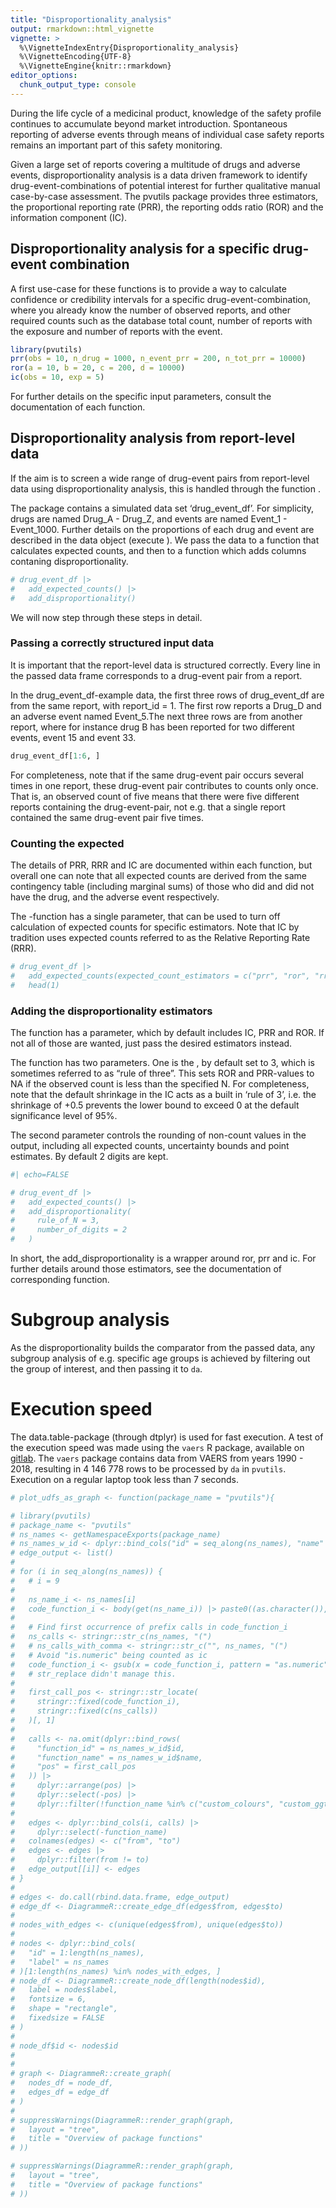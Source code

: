 ```yaml
---
title: "Disproportionality_analysis"
output: rmarkdown::html_vignette
vignette: >
  %\VignetteIndexEntry{Disproportionality_analysis}
  %\VignetteEncoding{UTF-8}
  %\VignetteEngine{knitr::rmarkdown}
editor_options: 
  chunk_output_type: console
---
```


During the life cycle of a medicinal product, knowledge of the safety profile 
continues to accumulate beyond market introduction. Spontaneous reporting of
adverse events through means of individual case safety reports remains an 
important part of this safety monitoring.

Given a large set of reports covering a multitude of drugs and adverse events, 
disproportionality analysis is a data driven framework to identify 
drug-event-combinations of potential interest for further qualitative 
manual case-by-case assessment. The pvutils package provides three estimators, 
the proportional reporting rate (PRR), the reporting odds ratio (ROR) and the 
information component (IC). 

## Disproportionality analysis for a specific drug-event combination
A first use-case for these functions is to provide a way to calculate 
confidence or credibility intervals for a specific drug-event-combination, where
you already know the number of observed reports, and other required counts such as
the database total count, number of reports with the exposure and number of
reports with the event.

```r
library(pvutils)
prr(obs = 10, n_drug = 1000, n_event_prr = 200, n_tot_prr = 10000)
ror(a = 10, b = 20, c = 200, d = 10000)
ic(obs = 10, exp = 5)
```

For further details on the specific input parameters, consult the documentation 
of each function. 

## Disproportionality analysis from report-level data
If the aim is to screen a wide range of drug-event pairs from report-level data 
using disproportionality analysis, this is handled through the function \code{da}.

The \code{pvutils} package contains a simulated data set 'drug_event_df'. For 
simplicity, drugs are named Drug_A - Drug_Z, and events are 
named Event_1 - Event_1000. Further details on the proportions of each drug and
event are described in the data object (execute \code{?df_drug_event}). We pass the 
data to a function that calculates expected counts, and then to a function which adds columns contaning 
disproportionality.

```r
# drug_event_df |>
#   add_expected_counts() |>
#   add_disproportionality()
```

We will now step through these steps in detail. 

### Passing a correctly structured input data
It is important that the report-level data is structured correctly. 
Every line in the passed data frame corresponds to a drug-event pair
from a report.

In the drug_event_df-example data, the first three rows of drug_event_df are from the same report, with report_id = 1. The first row reports a Drug_D and an adverse event 
named Event_5.The next three rows are from another report, where for instance 
drug B has been reported for two different events, event 15 and event 33. 

```r
drug_event_df[1:6, ]
```

For completeness, note that if the same drug-event pair occurs several times in 
one report, these drug-event pair contributes to counts only once. That is, 
an observed count of five means that there were five different reports 
containing the drug-event-pair, not e.g. that a single report contained the same 
drug-event pair five times.

### Counting the expected
The details of PRR, RRR and IC are documented within each function, but overall one can note that all expected counts are derived 
from the same contingency table (including marginal sums) of those who did and 
did not have the drug, and the adverse event respectively.

The \code{add_expected_counts}-function has a single parameter, 
\code{expected_count_estimators} that can be used to turn off calculation of 
expected counts for specific estimators. Note that IC by tradition uses 
expected counts referred to as the Relative Reporting Rate (RRR).

```r
# drug_event_df |>
#   add_expected_counts(expected_count_estimators = c("prr", "ror", "rrr")) |>
#   head(1)
```


### Adding the disproportionality estimators
The \code{add_disproportionality} function has a \code{da_estimator} parameter, which
by default includes IC, PRR and ROR. If not all of those are wanted, just pass 
the desired estimators instead.

The \code{add_disproportionality} function has two parameters. One is the 
\code{rule_of_N}, by default set to 3, which is sometimes referred to as 
"rule of three". This sets ROR and PRR-values to NA if the observed count is 
less than the specified N. For completeness, note that the default shrinkage 
in the IC acts as a built in 'rule of 3', i.e. the shrinkage of +0.5 prevents 
the lower bound to exceed 0 at the default significance level of 95\%.

The second parameter \code{number_of_digits} controls the rounding of non-count values in the output, 
including all expected counts, uncertainty bounds and point estimates. By default
2 digits are kept. 

```r
#| echo=FALSE

# drug_event_df |>
#   add_expected_counts() |>
#   add_disproportionality(
#     rule_of_N = 3,
#     number_of_digits = 2
#   )
```
In short, the add_disproportionality is a wrapper around ror, prr and ic. For 
further details around those estimators, see the documentation of corresponding
function. 

# Subgroup analysis
As the disproportionality builds the comparator from the passed data, 
any subgroup analysis of e.g. specific age groups is achieved by filtering out
the group of interest, and then passing it to `da`.  

# Execution speed 
The data.table-package (through dtplyr) is used for fast execution. A test of 
the execution speed was made using the `vaers` R package, available on [gitlab](https://gitlab.com/iembry/vaers.git). The `vaers` package contains 
data from VAERS from years 1990 - 2018, resulting in 4 146 778 rows to
be processed by `da` in `pvutils`. Execution on a regular laptop took less 
than 7 seconds.

```r

# plot_udfs_as_graph <- function(package_name = "pvutils"){

# library(pvutils)
# package_name <- "pvutils"
# ns_names <- getNamespaceExports(package_name)
# ns_names_w_id <- dplyr::bind_cols("id" = seq_along(ns_names), "name" = ns_names)
# edge_output <- list()
#
# for (i in seq_along(ns_names)) {
#   # i = 9
#
#   ns_name_i <- ns_names[i]
#   code_function_i <- body(get(ns_name_i)) |> paste0((as.character()), collapse = "")
#
#   # Find first occurrence of prefix calls in code_function_i
#   ns_calls <- stringr::str_c(ns_names, "(")
#   # ns_calls_with_comma <- stringr::str_c("", ns_names, "(")
#   # Avoid "is.numeric" being counted as ic
#   code_function_i <- gsub(x = code_function_i, pattern = "as.numeric", replacement = "", fixed = T)
#   # str_replace didn't manage this.
#
#   first_call_pos <- stringr::str_locate(
#     stringr::fixed(code_function_i),
#     stringr::fixed(c(ns_calls))
#   )[, 1]
#
#   calls <- na.omit(dplyr::bind_rows(
#     "function_id" = ns_names_w_id$id,
#     "function_name" = ns_names_w_id$name,
#     "pos" = first_call_pos
#   )) |>
#     dplyr::arrange(pos) |>
#     dplyr::select(-pos) |>
#     dplyr::filter(!function_name %in% c("custom_colours", "custom_ggtheme", "sign_lvl_to_quantile_prob"))
#
#   edges <- dplyr::bind_cols(i, calls) |>
#     dplyr::select(-function_name)
#   colnames(edges) <- c("from", "to")
#   edges <- edges |>
#     dplyr::filter(from != to)
#   edge_output[[i]] <- edges
# }
#
# edges <- do.call(rbind.data.frame, edge_output)
# edge_df <- DiagrammeR::create_edge_df(edges$from, edges$to)
#
# nodes_with_edges <- c(unique(edges$from), unique(edges$to))
#
# nodes <- dplyr::bind_cols(
#   "id" = 1:length(ns_names),
#   "label" = ns_names
# )[1:length(ns_names) %in% nodes_with_edges, ]
# node_df <- DiagrammeR::create_node_df(length(nodes$id),
#   label = nodes$label,
#   fontsize = 6,
#   shape = "rectangle",
#   fixedsize = FALSE
# )
#
# node_df$id <- nodes$id
#
#
# graph <- DiagrammeR::create_graph(
#   nodes_df = node_df,
#   edges_df = edge_df
# )
#
# suppressWarnings(DiagrammeR::render_graph(graph,
#   layout = "tree",
#   title = "Overview of package functions"
# ))
```


```r

# suppressWarnings(DiagrammeR::render_graph(graph,
#   layout = "tree",
#   title = "Overview of package functions"
# ))
```

